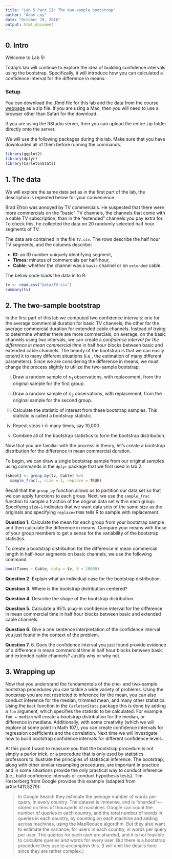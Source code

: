 ```yaml
---
title: "Lab 5 Part II: The two-sample bootstrap"
author: "Adam Loy"
date: "October 19, 2016"
output: html_document
---
```


## 0. Intro

Welcome to Lab 5!

Today's lab will continue to explore the idea of building confidence intervals using the bootstrap. Specifically, it will introduce how you can calculated a confidence interval for the difference in means.

### Setup
You can download the .Rmd file for this lab and the data from the course [webpage](http://math107-lu.github.io/) as a zip file. If you are using a Mac, then you will need to use a browser other than Safari for the download. 

If you are using the RStudio server, then you can upload the entire zip folder directly onto the server.

We will use the following packages during this lab. Make sure that you have downloaded all of them before running the commands.


```r
library(ggplot2)
library(dplyr)
library(CarletonStats)
```


## 1. The data

We will explore the same data set as in the first part of the lab, the description is repeated below for your convenience.

Brad Efron was annoyed by TV commercials. He suspected that there were more commercials on the "basic" TV channels, the channels that come with a cable TV subscription, than in the "extended" channels you pay extra for. To check this, he collected the data on 20 randomly selected half hour segments of TV. 

The data are contained in the file `TV.csv`.  The rows describe the half hour TV segments, and the columns describe:

* **ID**: an ID number uniquely identifying segment,
* **Times**: minutes of commercials per half-hour,
* **Cable**: whether the channel was a `basic` channel or on `extended` cable.

The below code loads the data in to R.

```r
tv <- read.csv("data/TV.csv")
summary(tv)
```


## 2. The two-sample bootstrap

In the first part of this lab we computed two confidence intervals: one for the average commercial duration for basic TV channels, the other for the average commercial duration for extended cable channels. Instead of trying to determine whether there are more commercials, on average, on the basic channels using two intervals, we can create a *confidence interval for the difference in mean commercial time* in half hour blocks between basic and extended cable channels. The beauty of the bootstrap is that we can easily extend it to many different situations (i.e., the estimation of many different parameters). Since we are considering the difference in means, we must change the process slightly to utilize the two-sample bootstrap:

i) Draw a random sample of $n_{1}$ observations, with replacement, from the original sample for the first group.

ii) Draw a random sample of $n_{2}$ observations, with replacement, from the original sample for the second group.

iii) Calculate the statistic of interest from these bootstrap samples. This statistic is called a bootstrap statistic.

iv) Repeat steps i–iii many times, say 10,000.

v) Combine all of the bootstrap statistics to form the bootstrap distribution. 


Now that you are familiar with the process in theory, let's create a bootstrap distribution for the difference in mean commercial duration.


To begin, we can draw a single bootstrap sample from our original samples using commands in the `dplyr` package that we first used in lab 2.

```r
tsboot1 <- group_by(tv, Cable) %>%
  sample_frac(., size = 1, replace = TRUE)
```

Recall that the `group_by` function allows us to partition our data set so that we can apply functions to each group. Next, we use the `sample_frac` function to sample a fraction of the original data set within each group. Specifying `size=1` indicates that we want data sets of the same size as the originals and specifying `replace=TRUE` tells R to sample with replacement.

**Question 1.** Calculate the mean for each group from your bootstrap sample and then calculate the difference in means. Compare your means with those of your group members to get a sense for the variability of the bootstrap statistics.

To create a bootstrap distribution for the difference in mean commercial length in half-hour segments on basic channels, we use the following command

```r
boot(Times ~ Cable, data = tv, B = 10000)
```

**Question 2.** Explain what an individual case for the bootstrap distribution.

**Question 3.** Where is the bootstrap distribution centered?

**Question 4.** Describe the shape of the bootstrap distribution.

**Question 5.** Calculate a 95% plug-in confidence interval for the difference in mean commercial time in half hour blocks between basic and extended cable channels.

**Question 6.** Give a one sentence interpretation of the confidence interval you just found in the context of the problem.

**Question 7.** 6. Does the confidence interval you just found provide evidence of a difference in mean commercial time in half hour blocks between basic and extended cable channels? Justify why or why not.

## 3. Wrapping up

Now that you understand the fundamentals of the one- and two-sample bootstrap procedures you can tackle a wide variety of problems. Using the bootstrap you are not restricted to inference for the mean, you can also conduct inference for the median, trimmed mean, and many other statistics. Using the `boot` function in the `CarletonStats` package this is done by adding a `fun` argument, which specifies the statistic to be calculated. For example `fun = median` will create a bootstrap distribution for the median, or difference in medians. Additionally, with some creativity (which we will explore at some point in Math 107), you can create confidence intervals for regression coefficients and the correlation. Next time we will investigate how to build bootstrap confidence intervals for different confidence levels.

At this point I want to reassure you that the bootstrap procedure is not simply a parlor trick, or a procedure that is only used by statistics professors to illustrate the principles of statistical inference. The bootstrap, along with other similar resampling procedures, are important in practice and in some situations provide the only practical way to conduct inference (i.e., build confidence intervals or conduct hypothesis tests). Tim Hesterberg from Google provides this example (adapted from arXiv:1411.5279):

> In Google Search they estimate the average number of words per query, in every country. The dataset is immense, and is "sharded"—stored on tens of thousands of machines. Google can count the number of queries in each country, and the total number of words in queries in each country, by counting on each machine and adding across machines, using the MapReduce algorithm. But they also want to estimate the variance, for users in each country, in words per query per user. The queries for each user are sharded, and it is not feasible to calculate queries and words for every user. But there is a bootstrap procedure they use to accomplish this. (I will omit the details here since they are rather complex.)



